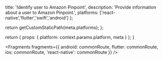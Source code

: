                   
  title: 'Identify user to Amazon Pinpoint',
  description: 'Provide information about a user to Amazon Pinpoint.',
  platforms: ['react-native','flutter','swift','android']
};

  return getCustomStaticPath(meta.platforms);
};

  return {
    props: {
      platform: context.params.platform,
      meta
    }
  };
}
          



<Fragments
  fragments={{
    android: commonRoute,
    flutter: commonRoute,
    ios: commonRoute,
    'react-native': commonRoute
  }}
/>
